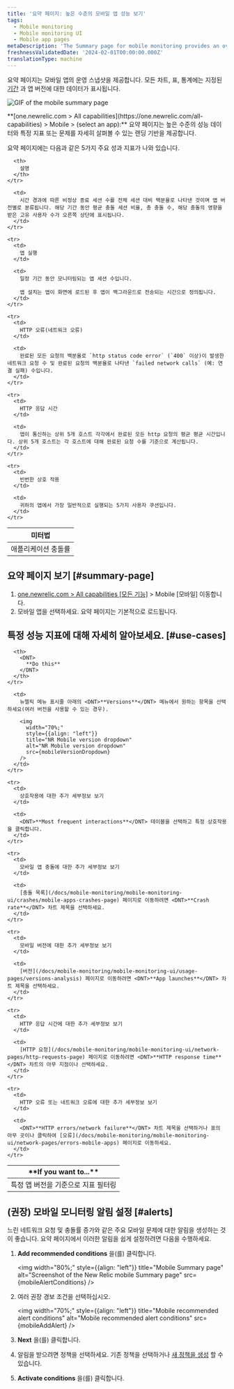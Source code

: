 ```yaml
---
title: '요약 페이지: 높은 수준의 모바일 앱 성능 보기'
tags:
  - Mobile monitoring
  - Mobile monitoring UI
  - Mobile app pages
metaDescription: 'The Summary page for mobile monitoring provides an overview of HTTP requests, active users, interactions, errors or network failures, and recent events.'
freshnessValidatedDate: '2024-02-01T00:00:00.000Z'
translationType: machine
---
```







요약 페이지는 모바일 앱의 운영 스냅샷을 제공합니다. 모든 차트, 표, 통계에는 지정된 [기간](/docs/query-your-data/explore-query-data/dashboards/manage-your-dashboard/#dash-time-picker) 과 앱 버전에 대한 데이터가 표시됩니다.

<img
  title="Mobile summary page"
  alt="GIF of the mobile summary page"
  src={mobileSummaryGif}
/>

<figcaption>
  <DNT>**[one.newrelic.com > All capabilities](https://one.newrelic.com/all-capabilities) > Mobile > (select an app):**</DNT> 요약 페이지는 높은 수준의 성능 데이터와 특정 지표 또는 문제를 자세히 살펴볼 수 있는 랜딩 기반을 제공합니다.
</figcaption>

요약 페이지에는 다음과 같은 5가지 주요 성과 지표가 나와 있습니다.

<table>
  <thead>
    <tr>
      <th width={200}>
        미터법
      </th>

      <th>
        설명
      </th>
    </tr>
  </thead>

  <tbody>
    <tr>
      <td>
        애플리케이션 충돌률
      </td>

      <td>
        시간 경과에 따른 비정상 종료 세션 수를 전체 세션 대비 백분율로 나타낸 것이며 앱 버전별로 분류됩니다. 해당 기간 동안 평균 충돌 세션 비율, 총 충돌 수, 해당 충돌의 영향을 받은 고유 사용자 수가 오른쪽 상단에 표시됩니다.
      </td>
    </tr>

    <tr>
      <td>
        앱 실행
      </td>

      <td>
        일정 기간 동안 모니터링되는 앱 세션 수입니다.

        앱 설치는 앱이 화면에 로드된 후 앱이 백그라운드로 전송되는 시간으로 정의됩니다.
      </td>
    </tr>

    <tr>
      <td>
        HTTP 오류(네트워크 오류)
      </td>

      <td>
        완료된 모든 요청의 백분율로 `http status code error` (`400` 이상)이 발생한 네트워크 요청 수 및 완료된 요청의 백분율로 나타낸 `failed network calls` (예: 연결 실패) 수입니다.
      </td>
    </tr>

    <tr>
      <td>
        HTTP 응답 시간
      </td>

      <td>
        앱이 통신하는 상위 5개 호스트 각각에서 완료된 모든 http 요청의 평균 평균 시간입니다. 상위 5개 호스트는 각 호스트에 대해 완료된 요청 수를 기준으로 계산됩니다.
      </td>
    </tr>

    <tr>
      <td>
        빈번한 상호 작용
      </td>

      <td>
        귀하의 앱에서 가장 일반적으로 실행되는 5가지 사용자 쿠션입니다.
      </td>
    </tr>
  </tbody>
</table>

## 요약 페이지 보기 [#summary-page]

1. [one.newrelic.com > All capabilities \[모든 기능\]](https://one.newrelic.com/all-capabilities) > Mobile \[모바일] 이동합니다.
2. 모바일 앱을 선택하세요. 요약 페이지는 기본적으로 로드됩니다.

## 특정 성능 지표에 대해 자세히 알아보세요. [#use-cases]

<table>
  <thead>
    <tr>
      <th width={200}>
        <DNT>
          **If you want to...**
        </DNT>
      </th>

      <th>
        <DNT>
          **Do this**
        </DNT>
      </th>
    </tr>
  </thead>

  <tbody>
    <tr>
      <td>
        특정 앱 버전을 기준으로 지표 필터링
      </td>

      <td>
        뉴렐릭 메뉴 표시줄 아래의 <DNT>**Versions**</DNT> 메뉴에서 원하는 항목을 선택하세요(여러 버전을 사용할 수 있는 경우).

        <img
          width="70%;"
          style={{align: "left"}}
          title="NR Mobile version dropdown"
          alt="NR Mobile version dropdown"
          src={mobileVersionDropdown}
        />
      </td>
    </tr>

    <tr>
      <td>
        상호작용에 대한 추가 세부정보 보기
      </td>

      <td>
        <DNT>**Most frequent interactions**</DNT> 테이블을 선택하고 특정 상호작용을 클릭합니다.
      </td>
    </tr>

    <tr>
      <td>
        모바일 앱 충돌에 대한 추가 세부정보 보기
      </td>

      <td>
        [충돌 목록](/docs/mobile-monitoring/mobile-monitoring-ui/crashes/mobile-apps-crashes-page) 페이지로 이동하려면 <DNT>**Crash rate**</DNT> 차트 제목을 선택하세요.
      </td>
    </tr>

    <tr>
      <td>
        모바일 버전에 대한 추가 세부정보 보기
      </td>

      <td>
        [버전](/docs/mobile-monitoring/mobile-monitoring-ui/usage-pages/versions-analysis) 페이지로 이동하려면 <DNT>**App launches**</DNT> 차트 제목을 선택하세요.
      </td>
    </tr>

    <tr>
      <td>
        HTTP 응답 시간에 대한 추가 세부정보 보기
      </td>

      <td>
        [HTTP 요청](/docs/mobile-monitoring/mobile-monitoring-ui/network-pages/http-requests-page) 페이지로 이동하려면 <DNT>**HTTP response time**</DNT> 차트의 아무 지점이나 선택하세요.
      </td>
    </tr>

    <tr>
      <td>
        HTTP 오류 또는 네트워크 오류에 대한 추가 세부정보 보기
      </td>

      <td>
        <DNT>**HTTP errors/network failure**</DNT> 차트 제목을 선택하거나 표의 아무 곳이나 클릭하여 [오류](/docs/mobile-monitoring/mobile-monitoring-ui/network-pages/errors-mobile-apps) 페이지로 이동하세요.
      </td>
    </tr>
  </tbody>
</table>

## (권장) 모바일 모니터링 알림 설정 [#alerts]

느린 네트워크 요청 및 충돌률 증가와 같은 주요 모바일 문제에 대한 알림을 생성하는 것이 좋습니다. 요약 페이지에서 이러한 알림을 쉽게 설정하려면 다음을 수행하세요.

1. <DNT>**Add recommended conditions**</DNT> 을(를) 클릭합니다.

   <img
     width="80%;"
     style={{align: "left"}}
     title="Mobile Summary page"
     alt="Screenshot of the New Relic mobile Summary page"
     src={mobileAlertConditions}
   />


2. 여러 권장 경보 조건을 선택하십시오.

   <img
     width="70%;"
     style={{align: "left"}}
     title="Mobile recommended alert conditions"
     alt="Mobile recommended alert conditions"
     src={mobileAddAlert}
   />

3. <DNT>**Next**</DNT> 을(를) 클릭합니다.

4. 알림을 받으려면 정책을 선택하세요. 기존 정책을 선택하거나 [새 정책을 생성](/docs/alerts-applied-intelligence/new-relic-alerts/alert-policies/create-edit-or-find-alert-policy/#alert-policy-name) 할 수 있습니다.

5. <DNT>**Activate conditions**</DNT> 을(를) 클릭합니다.